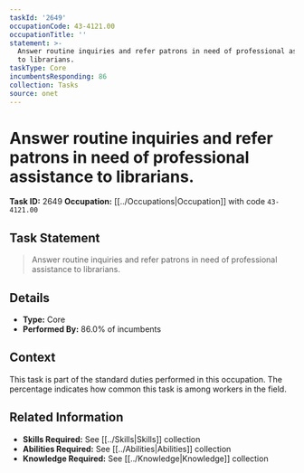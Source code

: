 ```yaml
---
taskId: '2649'
occupationCode: 43-4121.00
occupationTitle: ''
statement: >-
  Answer routine inquiries and refer patrons in need of professional assistance
  to librarians.
taskType: Core
incumbentsResponding: 86
collection: Tasks
source: onet
---
```

# Answer routine inquiries and refer patrons in need of professional assistance to librarians.

**Task ID:** 2649
**Occupation:** [[../Occupations|Occupation]] with code `43-4121.00`

## Task Statement

> Answer routine inquiries and refer patrons in need of professional assistance to librarians.

## Details

- **Type:** Core
- **Performed By:** 86.0% of incumbents

## Context

This task is part of the standard duties performed in this occupation. The percentage indicates how common this task is among workers in the field.

## Related Information

- **Skills Required:** See [[../Skills|Skills]] collection
- **Abilities Required:** See [[../Abilities|Abilities]] collection
- **Knowledge Required:** See [[../Knowledge|Knowledge]] collection

